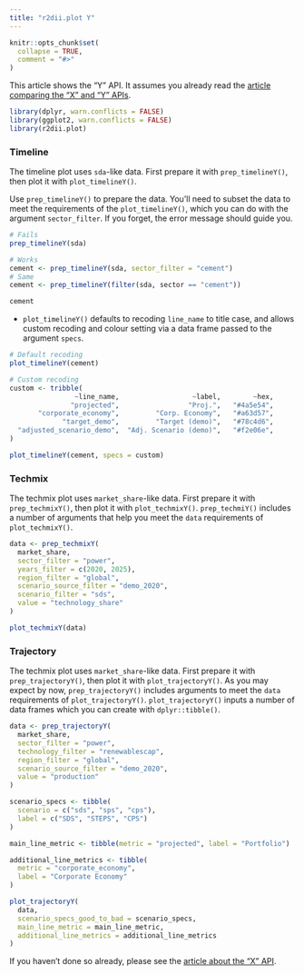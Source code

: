 ```yaml
---
title: "r2dii.plot Y"
---
```


```r
knitr::opts_chunk$set(
  collapse = TRUE,
  comment = "#>"
)
```

This article shows the "Y" API. It assumes you already read the [article
comparing the "X" and "Y"
APIs](https://2degreesinvesting.github.io/r2dii.plot/articles/articles/r2dii-plot-X-versus-Y.html).

```r
library(dplyr, warn.conflicts = FALSE)
library(ggplot2, warn.conflicts = FALSE)
library(r2dii.plot)
```

### Timeline

The timeline plot uses `sda`-like data. First prepare it with
`prep_timelineY()`, then plot it with `plot_timelineY()`.

Use `prep_timelineY()` to prepare the data. You'll need to subset the data to
meet the requirements of the `plot_timelineY()`, which you can do with the
argument `sector_filter`. If you forget, the error message should guide you.

```r
# Fails
prep_timelineY(sda)

# Works
cement <- prep_timelineY(sda, sector_filter = "cement")
# Same
cement <- prep_timelineY(filter(sda, sector == "cement"))

cement
```

* `plot_timelineY()` defaults to recoding `line_name` to title case, and allows
custom recoding and colour setting via a data frame passed to the argument 
`specs`.

```r
# Default recoding
plot_timelineY(cement)

# Custom recoding
custom <- tribble(
                ~line_name,                  ~label,        ~hex,
               "projected",                 "Proj.",   "#4a5e54",
       "corporate_economy",         "Corp. Economy",   "#a63d57",
             "target_demo",         "Target (demo)",   "#78c4d6",
  "adjusted_scenario_demo",  "Adj. Scenario (demo)",   "#f2e06e",
)

plot_timelineY(cement, specs = custom)
```

### Techmix

The techmix plot uses `market_share`-like data. First prepare it with
`prep_techmixY()`, then plot it with `plot_techmixY()`. `prep_techmiY()` 
includes a number of arguments that help you meet the `data` requirements
of `plot_techmixY()`.

```r
data <- prep_techmixY(
  market_share,
  sector_filter = "power",
  years_filter = c(2020, 2025),
  region_filter = "global",
  scenario_source_filter = "demo_2020",
  scenario_filter = "sds",
  value = "technology_share"
)

plot_techmixY(data)
```

### Trajectory

The techmix plot uses `market_share`-like data. First prepare it with
`prep_trajectoryY()`, then plot it with `plot_trajectoryY()`. As you may expect
by now, `prep_trajectoryY()` includes arguments to meet the `data` requirements 
of `plot_trajectoryY()`. `plot_trajectoryY()` inputs a number of data frames 
which you can create with `dplyr::tibble()`.

```r
data <- prep_trajectoryY(
  market_share,
  sector_filter = "power",
  technology_filter = "renewablescap",
  region_filter = "global",
  scenario_source_filter = "demo_2020",
  value = "production"
)

scenario_specs <- tibble(
  scenario = c("sds", "sps", "cps"),
  label = c("SDS", "STEPS", "CPS")
)

main_line_metric <- tibble(metric = "projected", label = "Portfolio")

additional_line_metrics <- tibble(
  metric = "corporate_economy",
  label = "Corporate Economy"
)

plot_trajectoryY(
  data,
  scenario_specs_good_to_bad = scenario_specs,
  main_line_metric = main_line_metric,
  additional_line_metrics = additional_line_metrics
)
```

If you haven't done so already, please see the [article about the "X"
API](https://2degreesinvesting.github.io/r2dii.plot/articles/articles/r2dii-plot-X.html).
